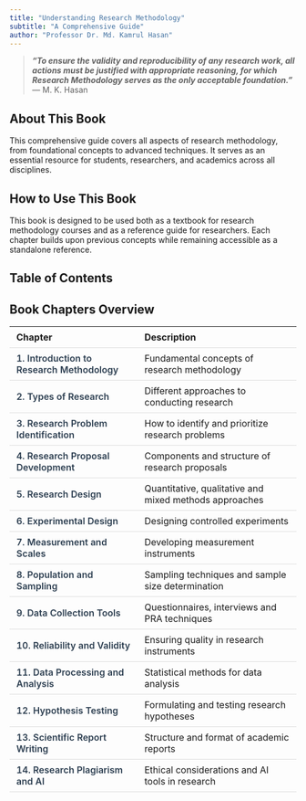 ```yaml
---
title: "Understanding Research Methodology"
subtitle: "A Comprehensive Guide"
author: "Professor Dr. Md. Kamrul Hasan"
---
```


<script>
const password = "dv@1";
let entered = prompt("Enter your password for this course");
if (entered !== password) {
  window.location.href = "access-denied.html";
}
</script>

> ***"To ensure the validity and reproducibility of any research work, all actions must be justified with appropriate reasoning, for which Research Methodology serves as the only acceptable foundation."***  
> — M. K. Hasan

## About This Book

This comprehensive guide covers all aspects of research methodology, from foundational concepts to advanced techniques. It serves as an essential resource for students, researchers, and academics across all disciplines.

## How to Use This Book
This book is designed to be used both as a textbook for research methodology courses and as a reference guide for researchers. Each chapter builds upon previous concepts while remaining accessible as a standalone reference.


## Table of Contents
## Book Chapters Overview {.unnumbered}

```{=html}
<style>
  .toc-table {
    width: 100%;
    border-collapse: collapse;
    margin: 1em 0;
  }
  .toc-table td, .toc-table th {
    padding: 8px 12px;
    border-bottom: 1px solid #ddd;
    text-align: left;
  }
  .toc-table tr:hover {
    background-color: #f5f5f5;
  }
  .chapter-link {
    font-weight: 600;
    color: #2c3e50;
    text-decoration: none;
  }
  .chapter-link:hover {
    color: #1a5276;
    text-decoration: underline;
  }
</style>
```

<table class="toc-table">
  <thead>
    <tr>
      <th>Chapter</th>
      <th>Description</th>
    </tr>
  </thead>
  <tbody>
    <tr>
      <td><a href="01-introduction.qmd" class="chapter-link">1. Introduction to Research Methodology</a></td>
      <td>Fundamental concepts of research methodology</td>
    </tr>
    <tr>
      <td><a href="02-research-types.qmd" class="chapter-link">2. Types of Research</a></td>
      <td>Different approaches to conducting research</td>
    </tr>
    <tr>
      <td><a href="03-research-problem.qmd" class="chapter-link">3. Research Problem Identification</a></td>
      <td>How to identify and prioritize research problems</td>
    </tr>
    <tr>
      <td><a href="04-research-proposal.qmd" class="chapter-link">4. Research Proposal Development</a></td>
      <td>Components and structure of research proposals</td>
    </tr>
    <tr>
      <td><a href="05-research-design.qmd" class="chapter-link">5. Research Design</a></td>
      <td>Quantitative, qualitative and mixed methods approaches</td>
    </tr>
    <tr>
      <td><a href="06-experimental-design.qmd" class="chapter-link">6. Experimental Design</a></td>
      <td>Designing controlled experiments</td>
    </tr>
    <tr>
      <td><a href="07-measurement-scales.qmd" class="chapter-link">7. Measurement and Scales</a></td>
      <td>Developing measurement instruments</td>
    </tr>
    <tr>
      <td><a href="08-sampling.qmd" class="chapter-link">8. Population and Sampling</a></td>
      <td>Sampling techniques and sample size determination</td>
    </tr>
    <tr>
      <td><a href="09-data-collection.qmd" class="chapter-link">9. Data Collection Tools</a></td>
      <td>Questionnaires, interviews and PRA techniques</td>
    </tr>
    <tr>
      <td><a href="10-reliability-validity.qmd" class="chapter-link">10. Reliability and Validity</a></td>
      <td>Ensuring quality in research instruments</td>
    </tr>
    <tr>
      <td><a href="11-data-analysis.qmd" class="chapter-link">11. Data Processing and Analysis</a></td>
      <td>Statistical methods for data analysis</td>
    </tr>
    <tr>
      <td><a href="12-hypothesis-testing.qmd" class="chapter-link">12. Hypothesis Testing</a></td>
      <td>Formulating and testing research hypotheses</td>
    </tr>
    <tr>
      <td><a href="13-report-writing.qmd" class="chapter-link">13. Scientific Report Writing</a></td>
      <td>Structure and format of academic reports</td>
    </tr>
    <tr>
      <td><a href="14-plagiarism-ai.qmd" class="chapter-link">14. Research Plagiarism and AI</a></td>
      <td>Ethical considerations and AI tools in research</td>
    </tr>
  </tbody>
</table>